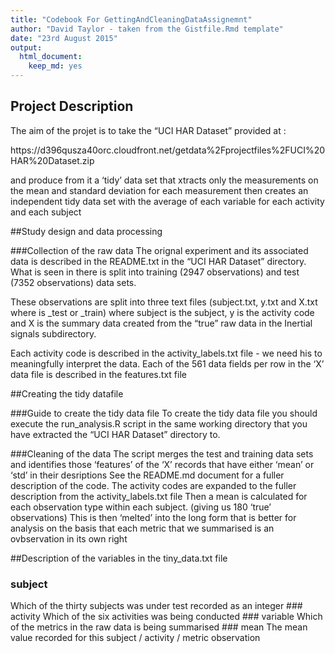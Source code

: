 ```yaml
---
title: "Codebook For GettingAndCleaningDataAssignemnt"
author: "David Taylor - taken from the Gistfile.Rmd template"
date: "23rd August 2015"
output:
  html_document:
    keep_md: yes
---
```


## Project Description
The aim of the projet is to take the "UCI HAR Dataset" provided at :

https://d396qusza40orc.cloudfront.net/getdata%2Fprojectfiles%2FUCI%20HAR%20Dataset.zip

and produce from it a 'tidy' data set that xtracts only the measurements on the mean and standard deviation for each measurement
then creates an independent tidy data set with the average of each variable for each activity and each subject

##Study design and data processing

###Collection of the raw data
The orignal experiment and its associated data is described in the README.txt in the "UCI HAR Dataset" directory.
What is seen in there is split into training (2947 observations) and test (7352 observations) data sets.

These observations are split into three text files (subject<suffix>.txt, y<suffix>.txt and X<suffix>.txt where <suffix> is _test or _train)
where subject is the subject, y is the activity code and X is the summary data created from the "true" raw data in the Inertial signals
subdirectory.

Each activity code is described in the activity_labels.txt file - we need his to meaningfully interpret the data.
Each of the 561 data fields per row in the 'X' data file is described in the features.txt file

##Creating the tidy datafile

###Guide to create the tidy data file
To create the tidy data file you should execute the run_analysis.R script in the same working directory that you have
extracted the "UCI HAR Dataset" directory to.

###Cleaning of the data
The script merges the test and training data sets and identifies those 'features' of the 'X' records that have either
'mean' or 'std' in their desriptions See the README.md document for a fuller description of the code.
The activity codes are expanded to the fuller description from the activity_labels.txt file
Then a mean is calculated for each observation type within each subject. (giving us 180 'true' observations)
This is then 'melted' into the long form that is better for analysis on the basis that each metric that we summarised
is an ovbservation in its own right

##Description of the variables in the tiny_data.txt file

### subject
Which of the thirty subjects was under test recorded as an integer
### activity 
Which of the six activities was being conducted
### variable
Which of the metrics in the raw data is being summarised
### mean
The mean value recorded for this subject / activity / metric observation
